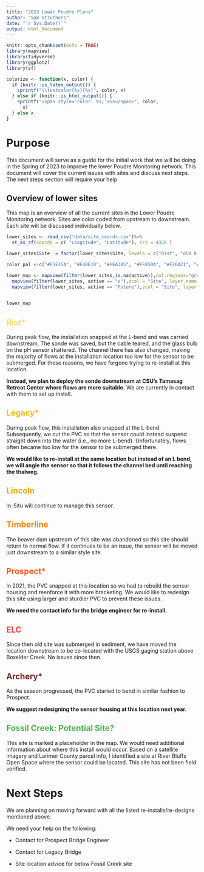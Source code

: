 ```yaml
---
title: "2023 Lower Poudre Plans"
author: "Sam Struthers"
date: "`r Sys.Date()`"
output: html_document
---
```


```r
knitr::opts_chunk$set(echo = TRUE)
library(mapview)
library(tidyverse)
library(ggplot2)
library(sf)

colorize <- function(x, color) {
  if (knitr::is_latex_output()) {
    sprintf("\\textcolor{%s}{%s}", color, x)
  } else if (knitr::is_html_output()) {
    sprintf("<span style='color: %s;'>%s</span>", color,
      x)
  } else x
}

```

# Purpose

This document will serve as a guide for the initial work that we will be doing in the Spring of 2023 to improve the lower Poudre Monitoring network. This document will cover the current issues with sites and discuss next steps. The next steps section will require your help

## Overview of lower sites

This map is an overview of all the current sites in the Lower Poudre Monitoring network. Sites are color coded from upstream to downstream. Each site will be discussed individually below.

```r
lower_sites <- read_csv("data/site_coords.csv")%>%
  st_as_sf(coords = c( "Longitude", "Latitude"), crs = 4326 )

lower_sites$Site  = factor(lower_sites$Site, levels = c("Rist", "old Rist", "Legacy Park", "Lincoln","Timberline Bridge","Prospect Bridge","old ELC","ELC","Archery Range","Fossil Creek Potential")) 

color_pal <-c("#F5E15A", "#F4BE1D", "#FEA305", "#FF850A", "#F26021", "#F34646")

lower_map <- mapview(filter(lower_sites,is.na(active)),col.regions="grey", layer.name="Inactive", cex = "3")+
  mapview(filter(lower_sites, active == "x"),zcol = "Site", layer.name="Active Sites", col.regions = lower_sites$color)+
  mapview(filter(lower_sites, active == "Future"),zcol = "Site", layer.name="Future Sites", col.regions = "#43B54C")
  

lower_map
```

## [Rist\*]{style="color:#F5E15A"}

During peak flow, the installation snapped at the L-bend and was carried downstream. The sonde was saved, but the cable teared, and the glass bulb on the pH sensor shattered. The channel there has also changed, making the majority of flows at the installation location too low for the sensor to be submerged. For these reasons, we have forgone trying to re-install at this location.

**Instead, we plan to deploy the sonde downstream at CSU's Tamasag Retreat Center where flows are more suitable.** We are currently in contact with them to set up install.

## [Legacy\*]{style="color:#F4BE1D"}

During peak flow, this installation also snapped at the L-bend. Subsequently, we cut the PVC so that the sensor could instead suspend straight down into the water (i.e., no more L-bend). Unfortunately, flows often became too low for the sensor to be submerged there.

**We would like to re-install at the same location but instead of an L bend, we will angle the sensor so that it follows the channel bed until reaching the thalweg.**

## [Lincoln]{style="color:#FEA305"}

In-Situ will continue to manage this sensor.

## [Timberline]{style="color:#FF850A"}

The beaver dam upstream of this site was abandoned so this site should return to normal flow. If it continues to be an issue, the sensor will be moved just downstream to a similar style site.

## [Prospect\*]{style="color:#F26021"}

In 2021, the PVC snapped at this location so we had to rebuild the sensor housing and reenforce it with more bracketing. We would like to redesign this site using larger and sturdier PVC to prevent these issues.

**We need the contact info for the bridge engineer for re-install.**

## [ELC]{style="color:#F34646"}

Since then old site was submerged in sediment, we have moved the location downstream to be co-located with the USGS gaging station above Boxelder Creek. No issues since then.

## [Archery\*]{style="color:#7C221D"}

As the season progressed, the PVC started to bend in similar fashion to Prospect.

**We suggest redesigning the sensor housing at this location next year.**

## [Fossil Creek: Potential Site?]{style="color:#43B54C"}

This site is marked a placeholder in the map. We would need additional information about where this install would occur. Based on a satellite imagery and Larimer County parcel info, I identified a site at River Bluffs Open Space where the sensor could be located. This site has not been field verified.

# Next Steps

We are planning on moving forward with all the listed re-installs/re-designs mentioned above.

We need your help on the following:

-   Contact for Prospect Bridge Engineer

-   Contact for Legacy Bridge

-   Site location advice for below Fossil Creek site

